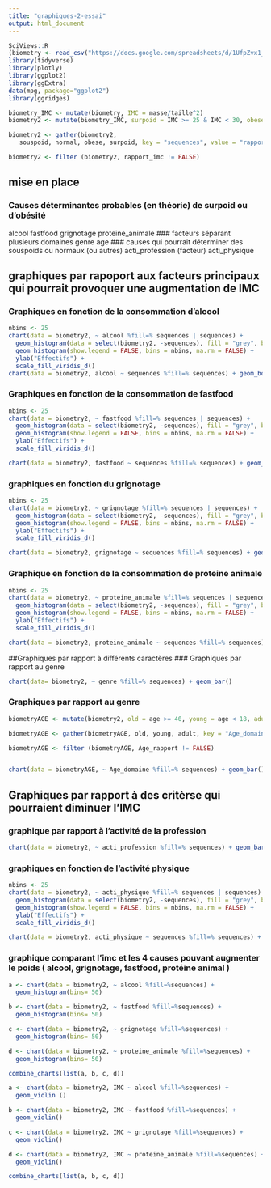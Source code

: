 ```yaml
---
title: "graphiques-2-essai"
output: html_document
---
```


```r
SciViews::R
(biometry <- read_csv("https://docs.google.com/spreadsheets/d/1UfpZvx1_nd7d10vIMAfGVZ1vWyIuzeiKxPL0jfkNSQM/export?format=csv", locale = locale(decimal_mark = ",")))
library(tidyverse)
library(plotly)
library(ggplot2)
library(ggExtra)
data(mpg, package="ggplot2")
library(ggridges)

biometry_IMC <- mutate(biometry, IMC = masse/taille^2)
biometry2 <- mutate(biometry_IMC, surpoid = IMC >= 25 & IMC < 30, obese = IMC> 30, normal = IMC <25 & IMC >= 18.5 , souspoid = IMC < 18.5)

biometry2 <- gather(biometry2,
   souspoid, normal, obese, surpoid, key = "sequences", value = "rapport_imc")

biometry2 <- filter (biometry2, rapport_imc != FALSE)
```

## mise en place
### Causes déterminantes probables (en théorie) de surpoid ou d'obésité
alcool
fastfood
grignotage
proteine_animale
### facteurs séparant plusieurs domaines
genre
age
### causes qui pourrait déterminer des souspoids ou normaux (ou autres)
acti_profession (facteur)
acti_physique 

## graphiques par rapoport aux facteurs principaux qui pourrait provoquer une augmentation de IMC
### Graphiques en fonction de la consommation d'alcool
```r
nbins <- 25
chart(data = biometry2, ~ alcool %fill=% sequences | sequences) +
  geom_histogram(data = select(biometry2, -sequences), fill = "grey", bins = nbins) + 
  geom_histogram(show.legend = FALSE, bins = nbins, na.rm = FALSE) +
  ylab("Effectifs") +
  scale_fill_viridis_d()
chart(data = biometry2, alcool ~ sequences %fill=% sequences) + geom_boxplot(show.legend = FALSE)

```

### Graphiques en fonction de la consommation de fastfood
```r
nbins <- 25
chart(data = biometry2, ~ fastfood %fill=% sequences | sequences) +
  geom_histogram(data = select(biometry2, -sequences), fill = "grey", bins = nbins) + 
  geom_histogram(show.legend = FALSE, bins = nbins, na.rm = FALSE) +
  ylab("Effectifs") +
  scale_fill_viridis_d()

chart(data = biometry2, fastfood ~ sequences %fill=% sequences) + geom_boxplot(show.legend = FALSE)

```

### graphiques en fonction du grignotage
```r
nbins <- 25
chart(data = biometry2, ~ grignotage %fill=% sequences | sequences) +
  geom_histogram(data = select(biometry2, -sequences), fill = "grey", bins = nbins) + 
  geom_histogram(show.legend = FALSE, bins = nbins, na.rm = FALSE) +
  ylab("Effectifs") +
  scale_fill_viridis_d()

chart(data = biometry2, grignotage ~ sequences %fill=% sequences) + geom_boxplot(show.legend = FALSE)


```

### Graphique en fonction de la consommation de proteine animale
```r
nbins <- 25
chart(data = biometry2, ~ proteine_animale %fill=% sequences | sequences) +
  geom_histogram(data = select(biometry2, -sequences), fill = "grey", bins = nbins) + 
  geom_histogram(show.legend = FALSE, bins = nbins, na.rm = FALSE) +
  ylab("Effectifs") +
  scale_fill_viridis_d()

chart(data = biometry2, proteine_animale ~ sequences %fill=% sequences) + geom_boxplot(show.legend = FALSE)


```

##Graphiques par rapport à différents caractères
### Graphiques par rapport au genre
```r
chart(data= biometry2, ~ genre %fill=% sequences) + geom_bar()
```

### Graphiques par rapport au genre
```r
biometryAGE <- mutate(biometry2, old = age >= 40, young = age < 18, adult = age >= 18 & age <40)

biometryAGE <- gather(biometryAGE, old, young, adult, key = "Age_domaine", value = "Age_rapport")

biometryAGE <- filter (biometryAGE, Age_rapport != FALSE)


chart(data = biometryAGE, ~ Age_domaine %fill=% sequences) + geom_bar()

```

## Graphiques par rapport à des critèrse qui pourraient diminuer l'IMC
### graphique par rapport à l'activité de la profession
```r
chart(data = biometry2, ~ acti_profession %fill=% sequences) + geom_bar()

```

### graphiques en fonction de l'activité physique 
```r
nbins <- 25
chart(data = biometry2, ~ acti_physique %fill=% sequences | sequences) +
  geom_histogram(data = select(biometry2, -sequences), fill = "grey", bins = nbins) + 
  geom_histogram(show.legend = FALSE, bins = nbins, na.rm = FALSE) +
  ylab("Effectifs") +
  scale_fill_viridis_d()

chart(data = biometry2, acti_physique ~ sequences %fill=% sequences) + geom_boxplot(show.legend = FALSE)

```


### graphique comparant l'imc et les 4 causes pouvant augmenter le poids ( alcool, grignotage, fastfood, protéine animal )

```r
a <- chart(data = biometry2, ~ alcool %fill=%sequences) + 
  geom_histogram(bins= 50) 

b <- chart(data = biometry2, ~ fastfood %fill=%sequences) + 
  geom_histogram(bins= 50)  

c <- chart(data = biometry2, ~ grignotage %fill=%sequences) + 
  geom_histogram(bins= 50)  

d <- chart(data = biometry2, ~ proteine_animale %fill=%sequences) + 
  geom_histogram(bins= 50)  

combine_charts(list(a, b, c, d))
```

```r
a <- chart(data = biometry2, IMC ~ alcool %fill=%sequences) + 
  geom_violin () 

b <- chart(data = biometry2, IMC ~ fastfood %fill=%sequences) + 
  geom_violin()  

c <- chart(data = biometry2, IMC ~ grignotage %fill=%sequences) + 
  geom_violin()  

d <- chart(data = biometry2, IMC ~ proteine_animale %fill=%sequences) + 
  geom_violin()  

combine_charts(list(a, b, c, d))
```

